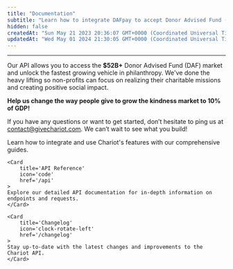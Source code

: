 ```yaml
---
title: "Documentation"
subtitle: "Learn how to integrate DAFpay to accept Donor Advised Fund (DAF) donations with Chariot. Whether you’re just getting started, deep in the development process, or ready to distribute and ship your work, Chariot's docs, dev tools and frameworks make building easy and efficient."
hidden: false
createdAt: "Sun May 21 2023 20:36:07 GMT+0000 (Coordinated Universal Time)"
updatedAt: "Wed May 01 2024 21:30:05 GMT+0000 (Coordinated Universal Time)"
---
```


---

Our API allows you to access the **$52B+** Donor Advised Fund (DAF) market and unlock the fastest growing vehicle in philanthropy.
We've done the heavy lifting so non-profits can focus on realizing their charitable missions and creating positive social impact.

**Help us change the way people give to grow the kindness market to 10% of GDP!**

If you have any questions or want to get started, don’t hesitate to ping us at contact@givechariot.com. We can’t wait to see what you build!

<CardGroup cols={3}>
    <Card
        title='Guides'
        icon='book-open'
        href='/guides'
    >
    Learn how to integrate and use Chariot's features with our comprehensive guides.
    </Card>

    <Card
        title='API Reference'
        icon='code'
        href='/api'
    >
    Explore our detailed API documentation for in-depth information on endpoints and requests.
    </Card>

    <Card
        title='Changelog'
        icon='clock-rotate-left'
        href='/changelog'
    >
    Stay up-to-date with the latest changes and improvements to the Chariot API.
    </Card>
</CardGroup>
